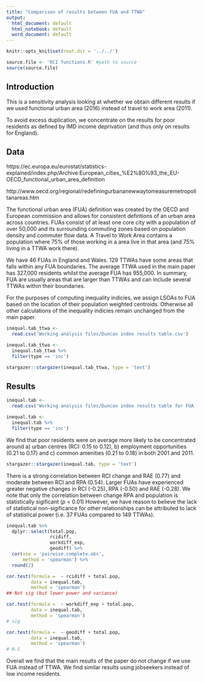 ```yaml
---
title: "Comparison of results between FUA and TTWA"
output:
  html_document: default
  html_notebook: default
  word_document: default
---
```


```r
knitr::opts_knit$set(root.dir = '../../')

```

```r
source.file <- 'RCI functions.R' #path to source
source(source.file)
```


##  Introduction 

This is a sensitivity analysis looking at whether we obtain different results if
we used functional urban area (2016) instead of travel to work area (2011).

To avoid excess duplication, we concentrate on the results for poor residents 
as defined by IMD income deprivation (and thus only on results for England). 

##  Data

https://ec.europa.eu/eurostat/statistics-explained/index.php/Archive:European_cities_%E2%80%93_the_EU-OECD_functional_urban_area_definition

http://www.oecd.org/regional/redefiningurbananewwaytomeasuremetropolitanareas.htm

The functional urban area (FUA) definition was created by the OECD and European commission and allows
for consistent defintions of an urban area across countries. FUAs consist of at 
least one core city with a population of over 50,000 and its surrounding commuting 
zones based on population density and commuter flow data. A Travel to Work Area
contains a population where 75% of those working in a area live in that area (and 75% living in a TTWA work there).

We have 46 FUAs in England and Wales. 129 TTWAs have some areas that falls within any FUA boundaries.
The average TTWA used in the main paper has 327,000 residents whilst the average FUA has 955,000.
In summary, FUA are usually areas that are larger than TTWAs and can include
several TTWAs within their boundaries.

For the purposes of computing inequality indicies, we assign LSOAs to FUA based 
on the location of their population weighted centroids. Otherwise all other 
calculations of the inequality indicies remain unchanged from the main paper.

```r
inequal.tab_ttwa <-
  read.csv('Working analysis files/Duncan index results table.csv')

inequal.tab_ttwa <-
  inequal.tab_ttwa %>% 
  filter(type == 'inc')

stargazer::stargazer(inequal.tab_ttwa, type = 'text')

```



##  Results

```r
inequal.tab <-
  read.csv('Working analysis files/Duncan index results table for FUA (optional).csv') 

inequal.tab <-
  inequal.tab %>% 
  filter(type == 'inc')
```


We find that poor residents were on average more likely to be concentrated around
a) urban centres (RCI: 0.15 to 0.12), b) employment opportunities (0.21 to 0.17) 
and c) common amenities (0.21 to 0.18) in both 2001
and 2011. 

```r
stargazer::stargazer(inequal.tab, type = 'text')
```

There is a strong correlation between RCI change and RAE (0.77) and moderate between
RCI and RPA (0.54). Larger FUAs have experienced greater negative changes in 
RCI (-0.25), RPA (-0.50) and RAE (-0.28). We note that only the correlation between
change RPA and population is statistically sigificant ($p$ < 0.01) However, we 
have reason to believe the lack of statistical non-sigificance for other relationships
can be attributed to lack of statistical power (i.e. 37 FUAs compared to 149 TTWAs).

```r
inequal.tab %>% 
  dplyr::select(total.pop, 
                rcidiff,
                workdiff_exp,
                geodiff) %>%
  cor(use = 'pairwise.complete.obs',
      method = 'spearman') %>%
  round(2)
```

```r
cor.test(formula =  ~ rcidiff + total.pop, 
         data = inequal.tab,
         method = 'spearman') 
## Not sig (but lower power and variance)

cor.test(formula =  ~ workdiff_exp + total.pop, 
         data = inequal.tab,
         method = 'spearman') 
# sig

cor.test(formula =  ~ geodiff + total.pop, 
         data = inequal.tab,
         method = 'spearman') 
# N.S
```

Overall we find that the main results of the paper do not change if we use FUA
instead of TTWA. We find similar results using jobseekers instead of low income
residents.